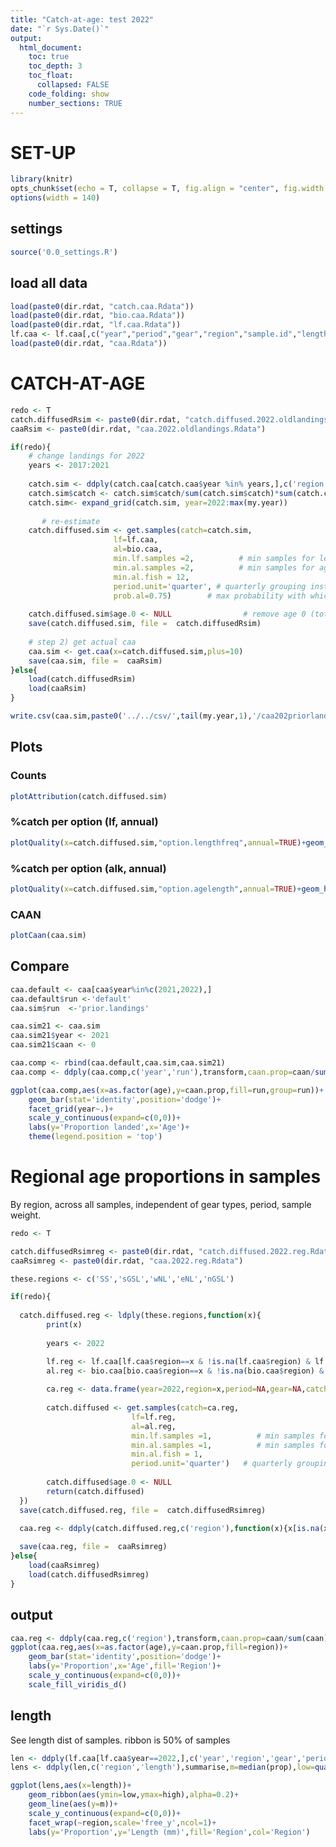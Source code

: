 ```yaml
---
title: "Catch-at-age: test 2022"
date: "`r Sys.Date()`"
output:
  html_document:
    toc: true
    toc_depth: 3
    toc_float:
      collapsed: FALSE
    code_folding: show
    number_sections: TRUE
---
```

    
# SET-UP
```r
library(knitr)
opts_chunk$set(echo = T, collapse = T, fig.align = "center", fig.width = 9, fig.height = 6)
options(width = 140)
```    

## settings
```r
source('0.0_settings.R')
```

## load all data
```r
load(paste0(dir.rdat, "catch.caa.Rdata"))                                # from 2.0 caa
load(paste0(dir.rdat, "bio.caa.Rdata"))                                  # from 2.0 caa
load(paste0(dir.rdat, "lf.caa.Rdata"))                                   # from 2.0 caa
lf.caa <- lf.caa[,c("year","period","gear","region","sample.id","length","weight.unit","n")]
load(paste0(dir.rdat, "caa.Rdata"))                                      # from 2.0 caa - default caa
```

# CATCH-AT-AGE
```r
redo <- T
catch.diffusedRsim <- paste0(dir.rdat, "catch.diffused.2022.oldlandings.Rdata")
caaRsim <- paste0(dir.rdat, "caa.2022.oldlandings.Rdata")

if(redo){
    # change landings for 2022
    years <- 2017:2021
    
    catch.sim <- ddply(catch.caa[catch.caa$year %in% years,],c('region','period','gear'),summarise,catch=mean(catch)) # average proportions of last years
    catch.sim$catch <- catch.sim$catch/sum(catch.sim$catch)*sum(catch.caa[catch.caa$year==2022,'catch'])  # rescale to 2022 total catch
    catch.sim<- expand_grid(catch.sim, year=2022:max(my.year))
    
       # re-estimate
    catch.diffused.sim <- get.samples(catch=catch.sim,
                       lf=lf.caa, 
                       al=bio.caa,
                       min.lf.samples =2,          # min samples for length-frequency
                       min.al.samples =2,          # min samples for age-length key
                       min.al.fish = 12,
                       period.unit='quarter', # quarterly grouping instead of monthly
                       prob.al=0.75)        # max probability with which for a given length an age class might be missing in stratum specific  ALK
    
    catch.diffused.sim$age.0 <- NULL                # remove age 0 (total landings somewhat smaller)
    save(catch.diffused.sim, file =  catch.diffusedRsim)
    
    # step 2) get actual caa
    caa.sim <- get.caa(x=catch.diffused.sim,plus=10)
    save(caa.sim, file =  caaRsim)     
}else{
    load(catch.diffusedRsim)
    load(caaRsim) 
}

write.csv(caa.sim,paste0('../../csv/',tail(my.year,1),'/caa202priorlandings.csv'))


```

## Plots{.tabset}
### Counts
```r
plotAttribution(catch.diffused.sim)
```

### %catch per option (lf, annual)
```r
plotQuality(x=catch.diffused.sim,"option.lengthfreq",annual=TRUE)+geom_hline(yintercept=0.5,col='lightgrey')
```

### %catch per option (alk, annual)
```r
plotQuality(x=catch.diffused.sim,"option.agelength",annual=TRUE)+geom_hline(yintercept=0.5,col='lightgrey')
```

### CAAN
```r
plotCaan(caa.sim)
```


## Compare
```r
caa.default <- caa[caa$year%in%c(2021,2022),]
caa.default$run <-'default'
caa.sim$run  <-'prior.landings'

caa.sim21 <- caa.sim
caa.sim21$year <- 2021
caa.sim21$caan <- 0

caa.comp <- rbind(caa.default,caa.sim,caa.sim21)
caa.comp <- ddply(caa.comp,c('year','run'),transform,caan.prop=caan/sum(caan))

ggplot(caa.comp,aes(x=as.factor(age),y=caan.prop,fill=run,group=run))+
    geom_bar(stat='identity',position='dodge')+
    facet_grid(year~.)+
    scale_y_continuous(expand=c(0,0))+
    labs(y='Proportion landed',x='Age')+
    theme(legend.position = 'top')

```

# Regional age proportions in samples
By region, across all samples, independent of gear types, period, sample weight. 
```r
redo <- T

catch.diffusedRsimreg <- paste0(dir.rdat, "catch.diffused.2022.reg.Rdata")
caaRsimreg <- paste0(dir.rdat, "caa.2022.reg.Rdata")

these.regions <- c('SS','sGSL','wNL','eNL','nGSL')

if(redo){
  
  catch.diffused.reg <- ldply(these.regions,function(x){
        print(x)
    
        years <- 2022

        lf.reg <- lf.caa[lf.caa$region==x & !is.na(lf.caa$region) & lf.caa$year %in% years,]
        al.reg <- bio.caa[bio.caa$region==x & !is.na(bio.caa$region) & bio.caa$year %in% years,]
        
        ca.reg <- data.frame(year=2022,region=x,period=NA,gear=NA,catch=1)   # !!! index like !!!! age-comp across all samples
                                              
        catch.diffused <- get.samples(catch=ca.reg,
                           lf=lf.reg, 
                           al=al.reg,
                           min.lf.samples =1,          # min samples for length-frequency
                           min.al.samples =1,          # min samples for age-length key
                           min.al.fish = 1,
                           period.unit='quarter')   # quarterly grouping instead of monthly
    
        catch.diffused$age.0 <- NULL                                             # remove age 0 ?? (total landings somewhat smaller)
        return(catch.diffused)
  })
  save(catch.diffused.reg, file =  catch.diffusedRsimreg)
  
  caa.reg <- ddply(catch.diffused.reg,c('region'),function(x){x[is.na(x)]<-0;get.caa(x,plus=10)})

  save(caa.reg, file =  caaRsimreg)
}else{ 
    load(caaRsimreg)
    load(catch.diffusedRsimreg)
}

```

## output
```r
caa.reg <- ddply(caa.reg,c('region'),transform,caan.prop=caan/sum(caan))
ggplot(caa.reg,aes(x=as.factor(age),y=caan.prop,fill=region))+
    geom_bar(stat='identity',position='dodge')+
    labs(y='Proportion',x='Age',fill='Region')+
    scale_y_continuous(expand=c(0,0))+
    scale_fill_viridis_d()

```

## length
See length dist of samples. ribbon is 50% of samples
```r
len <- ddply(lf.caa[lf.caa$year==2022,],c('year','region','gear','period','sample.id'),transform,prop=n/sum(n)) 
lens <- ddply(len,c('region','length'),summarise,m=median(prop),low=quantile(prop,0.25),high=quantile(prop,0.75))

ggplot(lens,aes(x=length))+
    geom_ribbon(aes(ymin=low,ymax=high),alpha=0.2)+
    geom_line(aes(y=m))+
    scale_y_continuous(expand=c(0,0))+
    facet_wrap(~region,scale='free_y',ncol=1)+
    labs(y='Proportion',y='Length (mm)',fill='Region',col='Region')

```


